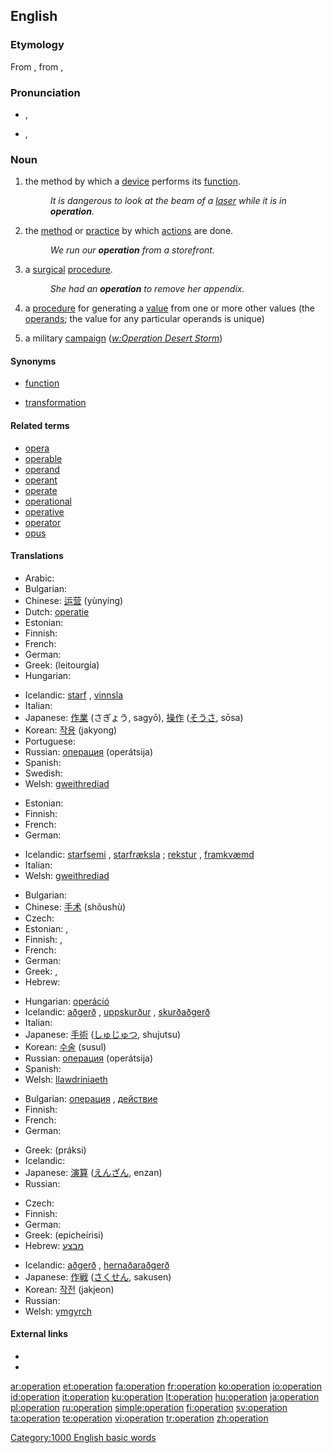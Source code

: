 {{also|Operation}}
==English==
{{wikipedia}}

===Etymology===
From {{etyl|la}} {{term|operari||to work|lang=la}}, from {{term|opus|lang=la}}, {{term|operis||work|lang=la}}

===Pronunciation===
* {{a|RP}} {{IPA|/ˌɒpəˈɹeɪʃən/|/ˌɒpə(ɹ)ˈeɪʃən/}}, {{SAMPA|/%Qp@"reIS@n/|/%Qp@(r)"eIS@n/}}
*: {{rhymes|eɪʃǝn}}
* {{a|GenAm}} {{IPA|/ˌɑːpəˈɹeɪʃən/}}, {{SAMPA|/%A:p@"reIS@n/}}
*: {{audio|en-us-operation.ogg|Audio (US)}}
*: {{rhymes|eɪʃǝn}}


===Noun===
{{en-noun}}

# the method by which a [[device]] performs its [[function]].
#: ''It is dangerous to look at the beam of a [[laser]] while it is in '''operation'''.''
# the [[method]] or [[practice]] by which [[actions]] are done.
#: ''We run our '''operation''' from a storefront.''
# {{medicine}} a [[surgical]] [[procedure]].
#: ''She had an '''operation''' to remove her appendix.''
# {{mathematics}} a [[procedure]] for generating a [[value]] from one or more other values (the [[operand]]s; the value for any particular operands is unique)
# {{military}} a military [[campaign]] (''[[w:Operation Desert Storm]]'')

====Synonyms====
* {{sense|mathematics}} [[function]]
* {{sense|mathematics}} [[transformation]]

====Related terms====
* [[opera]]
* [[operable]]
* [[operand]]
* [[operant]]
* [[operate]]
* [[operational]]
* [[operative]]
* [[operator]]
* [[opus]]

====Translations====
{{trans-top|method by which a device performs its function}}
* Arabic: {{Arab|[[عملية]]}} {{IPAchar|(ʕamalīya)}} {{f}}
* Bulgarian: {{t+|bg|действие|n|sc=Cyrl}}
* Chinese: [[运营]] (yùnyíng)
* Dutch: [[operatie]] {{f}}
* Estonian: {{t|et|toiming}}
* Finnish: {{t+|fi|toiminta}}
* French: {{t+|fr|opération|f}}
* German: {{t+|de|Betrieb|m}}
* Greek: {{t|el|λειτουργία|f|sc=Grek}} (leitourgía)
* Hungarian: {{t+|hu|működés}}
{{trans-mid}}
* Icelandic: [[starf]] {{n}}, [[vinnsla]] {{f}}
* Italian: {{t+|it|operazione|f}}
* Japanese: [[作業]] (さぎょう, sagyō), [[操作]] ([[そうさ]], sōsa)
* Korean: [[작용]] (jakyong)
* Portuguese: {{t+|pt|operação|f}}
* Russian: [[операция]] (operátsija) {{f}}
* Spanish: {{t-|es|operación|f}}
* Swedish: {{t+|sv|operation|c}}
* Welsh: [[gweithrediad]] {{m}}
{{trans-bottom}}

{{trans-top|method or practice by which actions are done}}
* Estonian: {{t|et|toiming}}
* Finnish: {{t+|fi|toiminta}}
* French: {{t+|fr|opération|f}}
* German: {{t+|de|Betrieb|m}}
{{trans-mid}}
* Icelandic: [[starfsemi]] {{f}}, [[starfræksla]] {{f}}; [[rekstur]] {{m}}, [[framkvæmd]] {{f}}
* Italian: {{t+|it|operazione|f}}
* Welsh: [[gweithrediad]] {{m}}
{{trans-bottom}}

{{trans-top|surgical procedure}}
* Bulgarian: {{t+|bg|операция|f|sc=Cyrl}}
* Chinese: [[手术]] (shǒushù)
* Czech: {{t-|cs|operace|f}}
* Estonian: {{t|et|lõikus}}, {{t|et|operatsioon}}
* Finnish: {{t-|fi|leikkaus}}, {{t-|fi|operaatio}}
* French: {{t+|fr|opération|f}}
* German: {{t+|de|Operation|f}}
* Greek: {{t+|el|εγχείριση|f|sc=Grek}}, {{t+|el|εγχείρηση|f|sc=Grek}}
* Hebrew: {{t+|he|נתוח|m|sc=Hebr}}
{{trans-mid}}
* Hungarian: [[operáció]]
* Icelandic: [[aðgerð]] {{f}}, [[uppskurður]] {{m}}, [[skurðaðgerð]] {{f}}
* Italian: {{t+|it|operazione|f}}
* Japanese: [[手術]] ([[しゅじゅつ]], shujutsu)
* Korean: [[수술]] (susul)
* Russian: [[операция]] (operátsija) {{f}}
* Spanish: {{t-|es|operación|f}}
* Welsh: [[llawdriniaeth]] {{f}}
{{trans-bottom}}

{{trans-top|procedure for generating a value from one or more other values}}
* Bulgarian: [[операция]] {{f}}, [[действие]] {{n}}
* Finnish: {{t-|fi|operaatio}}
* French: {{t+|fr|opération|f}}
* German: {{t+|de|Operation|f}}
{{trans-mid}}
* Greek: {{t|el|πράξη|f|sc=Grek}} (práksi)
* Icelandic: {{t-|is|aðgerð|f}}
* Japanese: [[演算]] ([[えんざん]], enzan)
* Russian: {{t+|ru|действие|n|tr=déjstvije|sc=Cyrl}}
{{trans-bottom}}

{{trans-top|military campaign}}
* Czech: {{t-|cs|operace|f}}
* Finnish: {{t-|fi|operaatio}}
* German: {{t+|de|Operation|f}}
* Greek: {{t|el|επιχείρηση|sc=Grek}} (epicheírisi)
* Hebrew: [[מבצע]] {{m}}
{{trans-mid}}
* Icelandic: [[aðgerð]] {{f}}, [[hernaðaraðgerð]] {{f}}
* Japanese: [[作戦]] ([[さくせん]], sakusen)
* Korean: [[작전]] (jakjeon)
* Russian: {{t+|ru|действие|n|tr=déjstvije|sc=Cyrl}}
* Welsh: [[ymgyrch]]
{{trans-bottom}}

====External links====
* {{R:Webster 1913}}
* {{R:Century 1911}}

[[Category:1000 English basic words]]

[[ar:operation]]
[[et:operation]]
[[fa:operation]]
[[fr:operation]]
[[ko:operation]]
[[io:operation]]
[[id:operation]]
[[it:operation]]
[[ku:operation]]
[[lt:operation]]
[[hu:operation]]
[[ja:operation]]
[[pl:operation]]
[[ru:operation]]
[[simple:operation]]
[[fi:operation]]
[[sv:operation]]
[[ta:operation]]
[[te:operation]]
[[vi:operation]]
[[tr:operation]]
[[zh:operation]]
